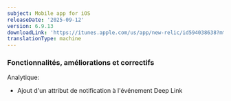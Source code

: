 ```yaml
---
subject: Mobile app for iOS
releaseDate: '2025-09-12'
version: 6.9.13
downloadLink: 'https://itunes.apple.com/us/app/new-relic/id594038638?mt=8'
translationType: machine
---
```


### Fonctionnalités, améliorations et correctifs

Analytique:

* Ajout d&apos;un attribut de notification à l&apos;événement Deep Link